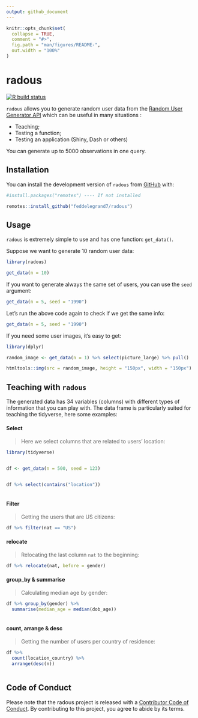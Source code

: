 ```yaml
---
output: github_document
---
```


<!-- README.md is generated from README.Rmd. Please edit that file -->

```r
knitr::opts_chunk$set(
  collapse = TRUE,
  comment = "#>",
  fig.path = "man/figures/README-",
  out.width = "100%"
)
```

# radous

<!-- badges: start -->
[![R build status](https://github.com/feddelegrand7/radous/workflows/R-CMD-check/badge.svg)](https://github.com/feddelegrand7/radous/actions)
<!-- badges: end -->

`radous` allows you to generate random user data from the [Random User Generator API](https://randomuser.me/) which can be useful in many situations : 

- Teaching;
- Testing a function; 
- Testing an application (Shiny, Dash or others)

You can generate up to 5000 observations in one query.


## Installation

You can install the development version of `radous` from [GitHub](https://github.com/) with:

```r

#install.packages("remotes") ---- If not installed

remotes::install_github("feddelegrand7/radous")


```


## Usage

`radous` is extremely simple to use and has one function: `get_data()`.

Suppose we want to generate 10 random user data: 


```r

library(radous)

get_data(n = 10)

```

If you want to generate always the same set of users, you can use the `seed` argument: 


```r

get_data(n = 5, seed = "1990")

```


Let's run the above code again to check if we get the same info: 

```r

get_data(n = 5, seed = "1990")

```

If you need some user images, it's easy to get: 

```r

library(dplyr)

random_image <- get_data(n = 1) %>% select(picture_large) %>% pull()

htmltools::img(src = random_image, height = "150px", width = "150px")


```


## Teaching with `radous` 

The generated data has 34 variables (columns) with different types of information that you can play with. The data frame is particularly suited for teaching the tidyverse, here some examples: 

#### Select 


> Here we select columns that are related to users' location:


```r

library(tidyverse)


df <- get_data(n = 500, seed = 123)


df %>% select(contains("location"))



```





#### Filter 


> Getting the users that are US citizens:


```r



df %>% filter(nat == "US")

```


#### relocate 


> Relocating the last column `nat` to the beginning: 

```r

df %>% relocate(nat, before = gender)

```

#### group_by & summarise


> Calculating median age by gender:


```r

df %>% group_by(gender) %>% 
  summarise(median_age = median(dob_age))



```
#### count, arrange & desc


> Getting the number of users per country of residence:

```r

df %>% 
  count(location_country) %>% 
  arrange(desc(n))



```


## Code of Conduct

Please note that the radous project is released with a [Contributor Code of Conduct](https://contributor-covenant.org/version/2/0/CODE_OF_CONDUCT.html). By contributing to this project, you agree to abide by its terms.
